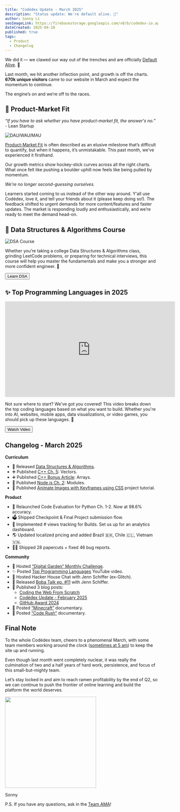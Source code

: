 ```yaml
---
title: "Codédex Update - March 2025"
description: "Status update: We're default alive. 🥲"
author: Sonny Li
seoImageLink: https://firebasestorage.googleapis.com/v0/b/codedex-io.appspot.com/o/blogs%2Fcodedex-update-march-2025%2Fbanner.png?alt=media&token=94636704-a5ca-445d-a1e9-7fd8d29c9d88
dateCreated: 2025-04-10
published: true
tags:
  - Product
  - Changelog
---
```


We did it — we clawed our way out of the trenches and are officially [Default Alive](https://www.paulgraham.com/aord.html). 🥲

Last month, we hit another inflection point, and growth is off the charts. **670k unique visitors** came to our website in March and expect the momentum to continue.

The engine’s on and we’re off to the races.

## 🌟 Product-Market Fit

_“If you have to ask whether you have product-market fit, the answer's no.”_ - Lean Startup

![DAU/WAU/MAU](https://i.imgur.com/u9a7P2P.png)

[Product-Market Fit](https://en.wikipedia.org/wiki/Product-market_fit) is often described as an elusive milestone that’s difficult to quantify, but when it happens, it’s unmistakable. This past month, we’ve experienced it firsthand.

Our growth metrics show hockey-stick curves across all the right charts. What once felt like pushing a boulder uphill now feels like being pulled by momentum. 

_We’re no longer second-guessing ourselves._

Learners started coming to us instead of the other way around. Y'all use Codédex, love it, and tell your friends about it (please keep doing so!). The feedback shifted to urgent demands for more content/features and faster updates. The market is responding loudly and enthusiastically, and we’re ready to meet the demand head-on.

## 🔢 Data Structures & Algorithms Course

![DSA Course](https://i.imgur.com/ccpG0ih.gif)

Whether you’re taking a college Data Structures & Algorithms class, grinding LeetCode problems, or preparing for technical interviews, this course will help you master the fundamentals and make you a stronger and more confident engineer. 🌟

<div style={{ display: "flex", justifyContent: "center", marginBottom: "1.2rem", transform: "scale(.9)" }}>
  <a href="https://www.codedex.io/data-structures-and-algorithms" style={{ all: "unset" }} target="_blank" and rel="noopener noreferrer"><Button variant="yellow">Learn DSA</Button></a>
</div>

## ✨ Top Programming Languages in 2025

<iframe width="560" height="315" src="https://www.youtube.com/embed/JrQn9HDImcI?si=6gvVAKVNxA4A8o0w" title="YouTube video player" frameborder="0" allow="accelerometer; autoplay; clipboard-write; encrypted-media; gyroscope; picture-in-picture; web-share" referrerpolicy="strict-origin-when-cross-origin" allowfullscreen></iframe>

Not sure where to start? We’ve got you covered! This video breaks down the top coding languages based on what you want to build. Whether you're into AI, websites, mobile apps, data visualizations, or video games, you should pick up these languages. 🪼

<div style={{ display: "flex", justifyContent: "center", marginBottom: "1.2rem", transform: "scale(.9)" }}>
  <a href="https://www.youtube.com/watch?v=JrQn9HDImcI" style={{ all: "unset" }} target="_blank" and rel="noopener noreferrer"><Button variant="yellow">Watch Video</Button></a>
</div>


## Changelog - March 2025

**Curriculum**

- 🔢 Released [Data Structures & Algorithms](https://www.codedex.io/data-structures-and-algorithms). 
- ➕ Published [C++ Ch. 5](https://www.codedex.io/cpp): Vectors. 
- ➕ Published [C++ Bonus Article](https://www.codedex.io/cpp/bonus/arrays): Arrays.
- 🦠 Published [Node.js Ch. 2](https://www.codedex.io/nodejs): Modules.
- 🎨 Published [Animate Images with Keyframes using CSS](https://www.codedex.io/projects/animate-images-with-keyframes-using-css) project tutorial.

**Product**

- 🤖 Relaunched Code Evaluation for Python Ch. 1-2. Now at 98.6% accuracy.
- 🗳️ Shipped Checkpoint & Final Project submission flow. 
- 👀 Implemented # views tracking for Builds. Set us up for an analytics dashboard.
- 🌎 Updated localized pricing and added Brazil 🇧🇷, Chile 🇨🇱, Vietnam 🇻🇳. 
- 😵‍💫 Shipped 28 papercuts + fixed 46 bug reports.

**Community**

- 🌱 Hosted [“Digital Garden” Monthly Challenge](https://www.codedex.io/community/monthly-challenge/march-2025). 
- ✨ Posted [Top Programming Languages](https://www.youtube.com/watch?v=JrQn9HDImcI) YouTube video. 
- 🏡 Hosted Hacker House Chat with Jenn Schiffer (ex-Glitch).
- 🧋 Released [Boba Talk ep. #11](https://open.spotify.com/episode/7HKImDikV7uYFtv7sIjFgH) with Jenn Schiffer.
- 📰 Published 3 blog posts: 
  - [Coding the Web From Scratch](https://www.codedex.io/blog/coding-the-web-from-scratch)
  - [Codédex Update - February 2025](https://www.codedex.io/blog/codedex-update-february-2025)
  - [GitHub Award 2024](https://www.codedex.io/blog/github-award-2024)
- 🍿 Posted [“Minecraft”](https://www.codedex.io/community/main/sUSsWyKjpD5xAs3a0EW6) documentary.
- 🍿 Posted [“Code Rush”](https://www.codedex.io/community/main/eSLLeYJ1izDS6OP7d0Mj) documentary.

## Final Note

To the whole Codédex team, cheers to a phenomenal March, with some team members working around the clock ([sometimes at 5 am](https://x.com/Asiqur14/status/1902031137666453918)) to keep the site up and running.

Even though last month went completely nuclear, it was really the culmination of two and a half years of hard work, persistence, and focus of this small-but-mighty team.

Let’s stay locked in and aim to reach ramen profitability by the end of Q2, so we can continue to push the frontier of online learning and build the platform the world deserves.

<div style={{display: "flex", justifyContent: "center", marginTop: "2rem", marginBottom: "-2rem"}}>
  <img src="https://i.imgur.com/azByYZZ.jpeg" width="300"/>
</div>


Sonny

P.S. If you have any questions, ask in the [Team AMA](https://www.codedex.io/community/question-of-the-week/oUCWU2FTd0FlkXDZaVrQ)!
